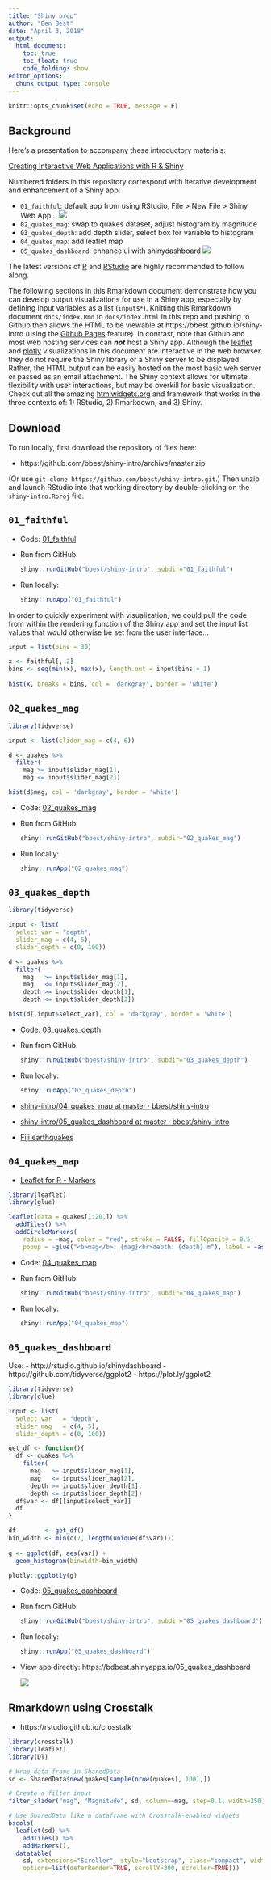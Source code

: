 ```yaml
---
title: "Shiny prep"
author: "Ben Best"
date: "April 3, 2018"
output:
  html_document:
    toc: true
    toc_float: true
    code_folding: show
editor_options: 
  chunk_output_type: console
---
```


```r
knitr::opts_chunk$set(echo = TRUE, message = F)
```

## Background

Here's a presentation to accompany these introductory materials:

  [Creating Interactive Web Applications with R & Shiny](http://bit.ly/shiny-2018-04)

Numbered folders in this repository correspond with iterative development and enhancement of a Shiny app:

- `01_faithful`: default app from using RStudio, File > New File > Shiny Web App…
  ![](screenshot-01_faithful.png)
- `02_quakes_mag`: swap to quakes dataset, adjust histogram by magnitude
- `03_quakes_depth`: add depth slider, select box for variable to histogram
- `04_quakes_map`: add leaflet map
- `05_quakes_dashboard`: enhance ui with shinydashboard
  ![](screenshot-05_quakes_dashboard.png)

The latest versions of [R](https://cloud.r-project.org/) and [RStudio](https://www.rstudio.com/products/rstudio/download/#download) are highly recommended to follow along.

The following sections in this Rmarkdown document demonstrate how you can develop output visualizations for use in a Shiny app, especially by defining input variables as a list (`input$*`). Knitting this Rmarkdown document `docs/index.Rmd` to `docs/index.html` in this repo and pushing to Github then allows the HTML to be viewable at https://bbest.github.io/shiny-intro (using the [Github Pages](https://pages.github.com) feature). In contrast, note that Github and most web hosting services can __*not*__ host a Shiny app. Although the [leaflet](http://rstudio.github.io/leaflet) and [plotly](https://plot.ly/ggplot2) visualizations in this document are interactive in the web browser, they do not require the Shiny library or a Shiny server to be displayed. Rather, the HTML output can be easily hosted on the most basic web server or passed as an email attachment. The Shiny context allows for ultimate flexibility with user interactions, but may be overkill for basic visualization. Check out all the amazing [htmlwidgets.org](http://www.htmlwidgets.org/) and framework that works in the three contexts of: 1) RStudio, 2) Rmarkdown, and 3) Shiny.

## Download

To run locally, first download the repository of files here:

- https://github.com/bbest/shiny-intro/archive/master.zip

(Or use `git clone https://github.com/bbest/shiny-intro.git`.) Then unzip and launch RStudio into that working directory by double-clicking on the `shiny-intro.Rproj` file.

## `01_faithful`

- Code: [01_faithful](https://github.com/bbest/shiny-intro/tree/master/01_faithful)

- Run from GitHub:
  ```r
  shiny::runGitHub("bbest/shiny-intro", subdir="01_faithful")
  ```

- Run locally:
  ```r
  shiny::runApp("01_faithful")
  ```
  
In order to quickly experiment with visualization, we could pull the code from within the rendering function of the Shiny app and set the input list values that would otherwise be set from the user interface...

```r
input = list(bins = 30)

x <- faithful[, 2] 
bins <- seq(min(x), max(x), length.out = input$bins + 1)
    
hist(x, breaks = bins, col = 'darkgray', border = 'white')
```

## `02_quakes_mag`

```r
library(tidyverse)

input <- list(slider_mag = c(4, 6))

d <- quakes %>%
  filter(
    mag >= input$slider_mag[1],
    mag <= input$slider_mag[2])

hist(d$mag, col = 'darkgray', border = 'white')
```


- Code: [02_quakes_mag](https://github.com/bbest/shiny-intro/tree/master/02_quakes_mag)

- Run from GitHub:
  ```r
  shiny::runGitHub("bbest/shiny-intro", subdir="02_quakes_mag")
  ```

- Run locally:
  ```r
  shiny::runApp("02_quakes_mag")
  ```

## `03_quakes_depth`

```r
library(tidyverse)

input <- list(
  select_var = "depth", 
  slider_mag = c(4, 5), 
  slider_depth = c(0, 100))

d <- quakes %>%
  filter(
    mag   >= input$slider_mag[1],
    mag   <= input$slider_mag[2],
    depth >= input$slider_depth[1],
    depth <= input$slider_depth[2])

hist(d[,input$select_var], col = 'darkgray', border = 'white')
```

- Code: [03_quakes_depth](https://github.com/bbest/shiny-intro/tree/master/03_quakes_depth)

- Run from GitHub:
  ```r
  shiny::runGitHub("bbest/shiny-intro", subdir="03_quakes_depth")
  ```

- Run locally:
  ```r
  shiny::runApp("03_quakes_depth")
  ```

* [shiny-intro/04_quakes_map at master · bbest/shiny-intro](https://github.com/bbest/shiny-intro/tree/master/04_quakes_map)
* [shiny-intro/05_quakes_dashboard at master · bbest/shiny-intro](https://github.com/bbest/shiny-intro/tree/master/05_quakes_dashboard)
* [Fiji earthquakes](http://benbestphd.com/shiny-intro/crosstalk.html)

## `04_quakes_map`

- [Leaflet for R - Markers](http://rstudio.github.io/leaflet/markers.html#icon-markers)

```r
library(leaflet)
library(glue)

leaflet(data = quakes[1:20,]) %>% 
  addTiles() %>%
  addCircleMarkers(
    radius = ~mag, color = "red", stroke = FALSE, fillOpacity = 0.5,
    popup = ~glue("<b>mag</b>: {mag}<br>depth: {depth} m"), label = ~as.character(mag))
```

- Code: [04_quakes_map](https://github.com/bbest/shiny-intro/tree/master/04_quakes_map)

- Run from GitHub:
  ```r
  shiny::runGitHub("bbest/shiny-intro", subdir="04_quakes_map")
  ```

- Run locally:
  ```r
  shiny::runApp("04_quakes_map")
  ```
  
## `05_quakes_dashboard`

Use:
- http://rstudio.github.io/shinydashboard
- https://github.com/tidyverse/ggplot2
- https://plot.ly/ggplot2

```r
library(tidyverse)
library(glue)

input <- list(
  select_var   = "depth", 
  slider_mag   = c(4, 5), 
  slider_depth = c(0, 100))

get_df <- function(){
  df <- quakes %>%
    filter(
      mag   >= input$slider_mag[1],
      mag   <= input$slider_mag[2],
      depth >= input$slider_depth[1],
      depth <= input$slider_depth[2])
  df$var <- df[[input$select_var]]
  df
}

df        <- get_df()
bin_width <- min(c(7, length(unique(df$var))))
    
g <- ggplot(df, aes(var)) + 
  geom_histogram(binwidth=bin_width)

plotly::ggplotly(g)
```


- Code: [05_quakes_dashboard](https://github.com/bbest/shiny-intro/tree/master/05_quakes_dashboard)

- Run from GitHub:
  ```r
  shiny::runGitHub("bbest/shiny-intro", subdir="05_quakes_dashboard")
  ```

- Run locally:
  ```r
  shiny::runApp("05_quakes_dashboard")
  ```
  
- View app directly: https://bdbest.shinyapps.io/05_quakes_dashboard

  [![](./screenshot-05_quakes_dashboard.png)](https://bdbest.shinyapps.io/05_quakes_dashboard)
  
## Rmarkdown using Crosstalk

- https://rstudio.github.io/crosstalk

```r
library(crosstalk)
library(leaflet)
library(DT)

# Wrap data frame in SharedData
sd <- SharedData$new(quakes[sample(nrow(quakes), 100),])

# Create a filter input
filter_slider("mag", "Magnitude", sd, column=~mag, step=0.1, width=250)

# Use SharedData like a dataframe with Crosstalk-enabled widgets
bscols(
  leaflet(sd) %>% 
    addTiles() %>% 
    addMarkers(),
  datatable(
    sd, extensions="Scroller", style="bootstrap", class="compact", width="100%",
    options=list(deferRender=TRUE, scrollY=300, scroller=TRUE)))
```

